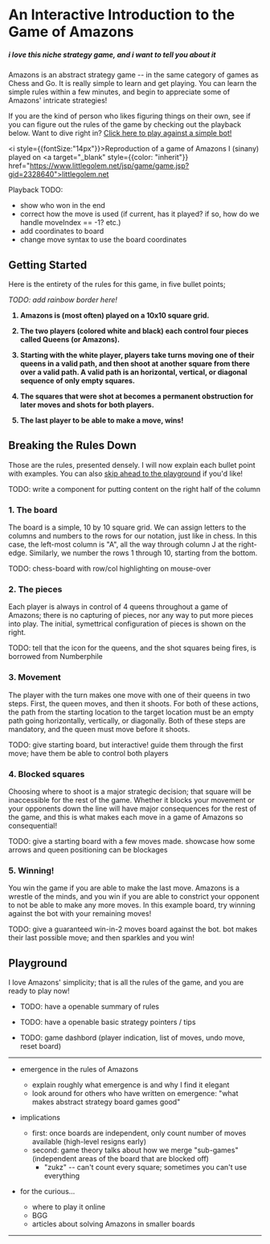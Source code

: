 

# <span className="rainbow-text">An Interactive Introduction to the Game of Amazons</span>
##### i love this niche strategy game, and i want to tell you about it

Amazons is an abstract strategy game -- in the same category of games as Chess and Go.
It is really simple to learn and get playing. You can learn the simple rules within a few minutes,
and begin to appreciate some of Amazons' intricate strategies!

If you are the kind of person who likes figuring things on their own, see if you
can figure out the rules of the game by checking out the playback below.
Want to dive right in? <a href="#playground" className="rainbow-link">Click here to play against a simple bot!</a>

<PlaybackAmazonsBoard></PlaybackAmazonsBoard>

<i style={{fontSize:"14px"}}>Reproduction of a game of Amazons I (sinany) played on
<a target="_blank" style={{color: "inherit"}} href="https://www.littlegolem.net/jsp/game/game.jsp?gid=2328640">littlegolem.net</a></i>

Playback TODO:
- show who won in the end
- correct how the move is used (if current, has it played? if so, how do we handle moveIndex == -1? etc.)
- add coordinates to board
- change move syntax to use the board coordinates

## <span className="rainbow-text">Getting Started</span>

Here is the entirety of the rules for this game, in five bullet points;

*TODO: add rainbow border here!*
<b>
1. Amazons is (most often) played on a 10x10 square grid.

2. The two players (colored white and black) each control four pieces called Queens (or Amazons).

3. Starting with the white player, players take turns moving one of their queens in a valid path, and then shoot at another square from there over a valid path.
A valid path is an  horizontal, vertical, or diagonal sequence of only empty squares.

4. The squares that were shot at becomes a permanent obstruction for later moves and shots for both players.

5. The last player to be able to make a move, <span className="rainbow-text">wins</span>!
</b>

## Breaking the Rules Down

Those are the rules, presented densely. I will now explain each bullet point with examples.
You can also <a href="#playground" className="rainbow-link">skip ahead to the playground</a> if you'd like!

TODO: write a component for putting content on the right half of the column 

### 1. The board

The board is a simple, 10 by 10 square grid. We can assign letters to the columns and 
numbers to the rows for our notation, just like in chess. In this case, the 
left-most column is "A", all the way through column J at the right-edge. Similarly,
we number the rows 1 through 10, starting from the bottom.

TODO: chess-board with row/col highlighting on mouse-over

### 2. The pieces

Each player is always in control of 4 queens throughout a game of Amazons;
there is no capturing of pieces, nor any way to put more pieces into play.
The initial, symettrical configuration of pieces is shown on the right.

TODO: tell that the icon for the queens, and the shot squares being fires, is 
borrowed from Numberphile

### 3. Movement

The player with the turn makes one move with one of their queens in two steps.
First, the queen moves, and then it shoots. For both of these actions, the path
from the starting location to the target location must be an empty path going
horizontally, vertically, or diagonally. Both of these steps are mandatory, and
the queen must move before it shoots.

TODO: give starting board, but interactive! guide them through the first move; have them be able to control both players
<div style={{"width": "300px"}}>
    <SinglePlayerAmazonsBoard></SinglePlayerAmazonsBoard>
</div>

### 4. Blocked squares

Choosing where to shoot is a major strategic decision; that square will be inaccessible
for the rest of the game. Whether it blocks your movement or your opponents down the line
will have major consequences for the rest of the game, and this is what makes each move in 
a game of Amazons so consequential!

TODO: give a starting board with a few moves made. showcase how some arrows and queen positioning can be blockages

### 5. Winning!

You win the game if you are able to make the last move. Amazons is a 
wrestle of the minds, and you win if you are able to constrict your opponent to
not be able to make any more moves. In this example board, try winning against the bot
with your remaining moves!

TODO: give a guaranteed win-in-2 moves board against the bot. bot makes their last possible move; and then sparkles and you win!

## Playground <a name="playground"></a>

I love Amazons' simplicity; that is all the rules of the game, and you are ready to play now!

- TODO: have a openable summary of rules
- TODO: have a openable basic strategy pointers / tips

- TODO: game dashbord (player indication, list of moves, undo move, reset board)

<AmazonsBoard></AmazonsBoard>

---

- emergence in the rules of Amazons
    - explain roughly what emergence is and why I find it elegant
    - look around for others who have written on emergence: "what makes abstract strategy board games good"

- implications
    - first: once boards are independent, only count number of moves available (high-level resigns early)
    - second: game theory talks about how we merge "sub-games" (independent areas of the board that are blocked off)
        - "zukz" -- can't count every square; sometimes you can't use everything

- for the curious...
    - where to play it online
    - BGG
    - articles about solving Amazons in smaller boards
    
---
